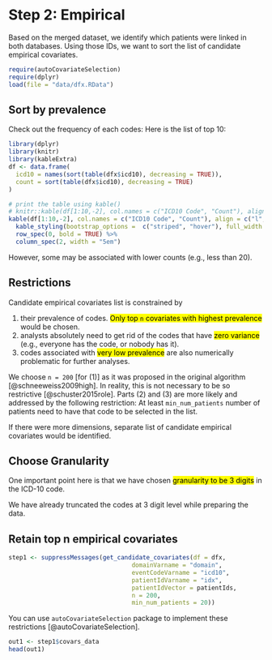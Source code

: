 # Step 2: Empirical

Based on the merged dataset, we identify which patients were linked in both databases. Using those IDs, we want to sort the list of candidate empirical covariates.

```{r, cache=TRUE, message=FALSE, warning=FALSE, echo=FALSE}
require(autoCovariateSelection)
require(dplyr)
load(file = "data/dfx.RData")
```

## Sort by prevalence

Check out the frequency of each codes: Here is the list of top 10:

```{r, cache=TRUE, message=FALSE, warning=FALSE, echo=FALSE}
library(dplyr)
library(knitr)
library(kableExtra)
df <- data.frame(
  icd10 = names(sort(table(dfx$icd10), decreasing = TRUE)),
  count = sort(table(dfx$icd10), decreasing = TRUE)
)

# print the table using kable()
# knitr::kable(df[1:10,-2], col.names = c("ICD10 Code", "Count"), align = c("l", "r"))
kable(df[1:10,-2], col.names = c("ICD10 Code", "Count"), align = c("l", "r"), caption = "ICD10 Code Frequencies") %>%
  kable_styling(bootstrap_options =  c("striped", "hover"), full_width = FALSE) %>%
  row_spec(0, bold = TRUE) %>%
  column_spec(2, width = "5em")
```

However, some may be associated with lower counts (e.g., less than 20).

::: callout-tip
# Restrictions

Candidate empirical covariates list is constrained by

(1) their prevalence of codes. <mark>Only top `n` covariates with highest prevalence</mark> would be chosen.
(2) analysts absolutely need to get rid of the codes that have <mark>zero variance</mark> (e.g., everyone has the code, or nobody has it).
(3) codes associated with <mark>very low prevalence</mark> are also numerically problematic for further analyses.
:::

::: column-margin
We choose `n = 200` \[for (1)\] as it was proposed in the original algorithm [@schneeweiss2009high]. In reality, this is not necessary to be so restrictive [@schuster2015role]. Parts (2) and (3) are more likely and addressed by the following restriction: At least `min_num_patients` number of patients need to have that code to be selected in the list.
:::

If there were more dimensions, separate list of candidate empirical covariates would be identified.

## Choose Granularity

One important point here is that we have chosen <mark>granularity to be 3 digits</mark> in the ICD-10 code.

::: column-margin
We have already truncated the codes at 3 digit level while preparing the data.
:::

## Retain top n empirical covariates

```{r, cache=TRUE, message=FALSE, warning=FALSE}
step1 <- suppressMessages(get_candidate_covariates(df = dfx,  
                                  domainVarname = "domain",
                                  eventCodeVarname = "icd10", 
                                  patientIdVarname = "idx",
                                  patientIdVector = patientIds,
                                  n = 200, 
                                  min_num_patients = 20))
```

::: column-margin
You can use `autoCovariateSelection` package to implement these restrictions [@autoCovariateSelection].
:::

```{r, cache=TRUE, echo=FALSE}
out1 <- step1$covars_data
head(out1)
```
